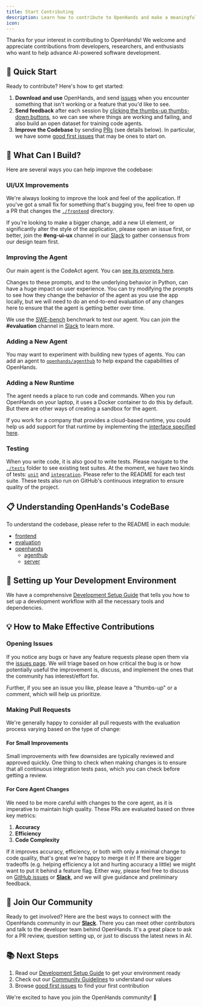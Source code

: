 ```yaml
---
title: Start Contributing
description: Learn how to contribute to OpenHands and make a meaningful impact on the future of AI-powered software development
icon:
---
```


Thanks for your interest in contributing to OpenHands! We welcome and appreciate contributions from developers, researchers, and enthusiasts who want to help advance AI-powered software development.

## 🚀 Quick Start

Ready to contribute? Here's how to get started:

1. **Download and use** OpenHands, and send [issues](https://github.com/All-Hands-AI/OpenHands/issues) when you encounter something that isn't working or a feature that you'd like to see.
2. **Send feedback** after each session by [clicking the thumbs-up thumbs-down buttons](https://docs.all-hands.dev/usage/feedback), so we can see where things are working and failing, and also build an open dataset for training code agents.
3. **Improve the Codebase** by sending [PRs](#sending-pull-requests-to-openhands) (see details below). In particular, we have some [good first issues](https://github.com/All-Hands-AI/OpenHands/labels/good%20first%20issue) that may be ones to start on.

## 🎯 What Can I Build?

Here are several ways you can help improve the codebase:

### UI/UX Improvements
We're always looking to improve the look and feel of the application. If you've got a small fix for something that's bugging you, feel free to open up a PR that changes the [`./frontend`](https://github.com/All-Hands-AI/OpenHands/tree/main/frontend) directory.

If you're looking to make a bigger change, add a new UI element, or significantly alter the style of the application, please open an issue first, or better, join the **#eng-ui-ux** channel in our [Slack](https://dub.sh/openhands) to gather consensus from our design team first.

### Improving the Agent
Our main agent is the CodeAct agent. You can [see its prompts here](https://github.com/All-Hands-AI/OpenHands/tree/main/openhands/agenthub/codeact_agent).

Changes to these prompts, and to the underlying behavior in Python, can have a huge impact on user experience. You can try modifying the prompts to see how they change the behavior of the agent as you use the app locally, but we will need to do an end-to-end evaluation of any changes here to ensure that the agent is getting better over time.

We use the [SWE-bench](https://www.swebench.com/) benchmark to test our agent. You can join the **#evaluation** channel in [Slack](https://dub.sh/openhands) to learn more.

### Adding a New Agent
You may want to experiment with building new types of agents. You can add an agent to [`openhands/agenthub`](https://github.com/All-Hands-AI/OpenHands/tree/main/openhands/agenthub) to help expand the capabilities of OpenHands.

### Adding a New Runtime
The agent needs a place to run code and commands. When you run OpenHands on your laptop, it uses a Docker container to do this by default. But there are other ways of creating a sandbox for the agent.

If you work for a company that provides a cloud-based runtime, you could help us add support for that runtime by implementing the [interface specified here](https://github.com/All-Hands-AI/OpenHands/blob/main/openhands/runtime/base.py).

### Testing
When you write code, it is also good to write tests. Please navigate to the [`./tests`](https://github.com/All-Hands-AI/OpenHands/tree/main/tests) folder to see existing test suites. At the moment, we have two kinds of tests: [`unit`](https://github.com/All-Hands-AI/OpenHands/tree/main/tests/unit) and [`integration`](https://github.com/All-Hands-AI/OpenHands/tree/main/evaluation/integration_tests). Please refer to the README for each test suite. These tests also run on GitHub's continuous integration to ensure quality of the project.

## 📋 Understanding OpenHands's CodeBase

To understand the codebase, please refer to the README in each module:
- [frontend](https://github.com/All-Hands-AI/OpenHands/tree/main/frontend/README.md)
- [evaluation](https://github.com/All-Hands-AI/OpenHands/tree/main/evaluation/README.md)
- [openhands](https://github.com/All-Hands-AI/OpenHands/tree/main/openhands/README.md)
   - [agenthub](https://github.com/All-Hands-AI/OpenHands/tree/main/openhands/agenthub/README.md)
   - [server](https://github.com/All-Hands-AI/OpenHands/tree/main/openhands/server/README.md)

## 🔧 Setting up Your Development Environment

We have a comprehensive [Development Setup Guide](/contributing/development-setup) that tells you how to set up a development workflow with all the necessary tools and dependencies.

## 💡 How to Make Effective Contributions

### Opening Issues

If you notice any bugs or have any feature requests please open them via the [issues page](https://github.com/All-Hands-AI/OpenHands/issues). We will triage based on how critical the bug is or how potentially useful the improvement is, discuss, and implement the ones that the community has interest/effort for.

Further, if you see an issue you like, please leave a "thumbs-up" or a comment, which will help us prioritize.

### Making Pull Requests

We're generally happy to consider all pull requests with the evaluation process varying based on the type of change:

#### For Small Improvements

Small improvements with few downsides are typically reviewed and approved quickly. One thing to check when making changes is to ensure that all continuous integration tests pass, which you can check before getting a review.

#### For Core Agent Changes

We need to be more careful with changes to the core agent, as it is imperative to maintain high quality. These PRs are evaluated based on three key metrics:

1. **Accuracy**
2. **Efficiency**
3. **Code Complexity**

If it improves accuracy, efficiency, or both with only a minimal change to code quality, that's great we're happy to merge it in! If there are bigger tradeoffs (e.g. helping efficiency a lot and hurting accuracy a little) we might want to put it behind a feature flag. Either way, please feel free to discuss on [GitHub issues](https://github.com/All-Hands-AI/OpenHands/issues) or **[Slack](https://dub.sh/openhands)**, and we will give guidance and preliminary feedback.

## 🤝 Join Our Community

Ready to get involved? Here are the best ways to connect with the OpenHands community in our **[Slack](https://dub.sh/openhands)**. There you can meet other contributors and talk to the developer team behind OpenHands. It's a great place to ask for a PR review, question setting up, or just to discuss the latest news in AI.

## 📚 Next Steps

1. Read our [Development Setup Guide](/usage/contributing/development-setup) to get your environment ready
2. Check out our [Community Guidelines](/usage/contributing/community-guidelines) to understand our values
3. Browse [good first issues](https://github.com/All-Hands-AI/OpenHands/labels/good%20first%20issue) to find your first contribution

We're excited to have you join the OpenHands community! 🎉
